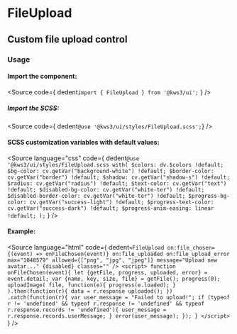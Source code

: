 
<Version />

# FileUpload
## Custom file upload control

<Meta of={Stories} />
<Canvas />
<Controls />

### Usage
#### Import the component:
<Source
  code={
    dedent`import { FileUpload } from '@kws3/ui';`
  }
/>

##### Import the SCSS:
<Source
  code={ dedent`@use '@kws3/ui/styles/FileUpload.scss';`}
/>

#### SCSS customization variables with default values:
<Source
  language="css"
  code={
    dedent`
      @use '@kws3/ui/styles/FileUpload.scss with(
        $colors: dv.$colors !default;
        $bg-color: cv.getVar("background-white") !default;
        $border-color: cv.getVar("border") !default;
        $shadow: cv.getVar("shadow-s") !default;
        $radius: cv.getVar("radius") !default;
        $text-color: cv.getVar("text") !default;
        $disabled-bg-color: cv.getVar("white-ter") !default;
        $disabled-border-color: cv.getVar("white-ter") !default;
        $progress-bg-color: cv.getVar("success-light") !default;
        $progress-text-color: cv.getVar("success-dark") !default;
        $progress-anim-easing: linear !default;
      );
    `
  }
/>

#### Example:
<Source
  language="html"
  code={
    dedent`
    <FileUpload
      on:file_chosen={(event) => onFileChosen(event)}
      on:file_uploaded
      on:file_upload_error
      max="1048579"
      allowed={["png", "jpg", "jpeg"]}
      message="Upload new avatar..."
      {disabled}
      classes="" />
    <script>
      function onFileChosen(event){
        let {getFile, progress, uploaded, error} = event.detail;
        var {name, key, size, file} = getFile();
        progress(0);
        uploadImage(
          file,
          function(e){
            progress(e.loaded);
          }
        ).then(function(r){
          data = r.response
          uploaded();
        })
        .catch(function(r){
          var user_message = "Failed to upload!";
          if (typeof r != 'undefined' && typeof r.response != 'undefined' && typeof r.response.records != 'undefined'){
              user_message = r.response.records.userMessage;
          }
          error(user_message);
        });
      }
    </script>
  `
  }
/>
